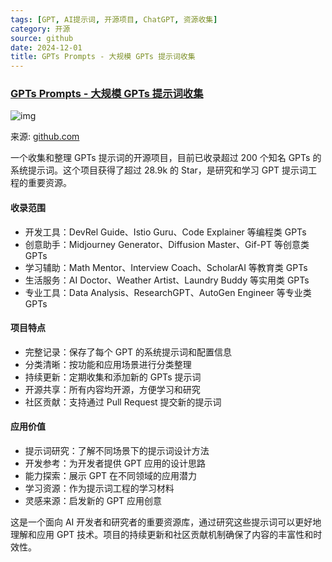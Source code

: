 ```yaml
---
tags: [GPT, AI提示词, 开源项目, ChatGPT, 资源收集]
category: 开源
source: github
date: 2024-12-01
title: GPTs Prompts - 大规模 GPTs 提示词收集
---
```


### [GPTs Prompts - 大规模 GPTs 提示词收集](https://github.com/linexjlin/GPTs)

![img](https://img.mengpeng.tech/i/2024/12/07/67543689ef625.webp)

来源: [github.com](https://github.com/linexjlin/GPTs)

一个收集和整理 GPTs 提示词的开源项目，目前已收录超过 200 个知名 GPTs 的系统提示词。这个项目获得了超过 28.9k 的 Star，是研究和学习 GPT 提示词工程的重要资源。

#### 收录范围
- 开发工具：DevRel Guide、Istio Guru、Code Explainer 等编程类 GPTs
- 创意助手：Midjourney Generator、Diffusion Master、Gif-PT 等创意类 GPTs
- 学习辅助：Math Mentor、Interview Coach、ScholarAI 等教育类 GPTs
- 生活服务：AI Doctor、Weather Artist、Laundry Buddy 等实用类 GPTs
- 专业工具：Data Analysis、ResearchGPT、AutoGen Engineer 等专业类 GPTs

#### 项目特点
- 完整记录：保存了每个 GPT 的系统提示词和配置信息
- 分类清晰：按功能和应用场景进行分类整理
- 持续更新：定期收集和添加新的 GPTs 提示词
- 开源共享：所有内容均开源，方便学习和研究
- 社区贡献：支持通过 Pull Request 提交新的提示词

#### 应用价值
- 提示词研究：了解不同场景下的提示词设计方法
- 开发参考：为开发者提供 GPT 应用的设计思路
- 能力探索：展示 GPT 在不同领域的应用潜力
- 学习资源：作为提示词工程的学习材料
- 灵感来源：启发新的 GPT 应用创意

这是一个面向 AI 开发者和研究者的重要资源库，通过研究这些提示词可以更好地理解和应用 GPT 技术。项目的持续更新和社区贡献机制确保了内容的丰富性和时效性。 